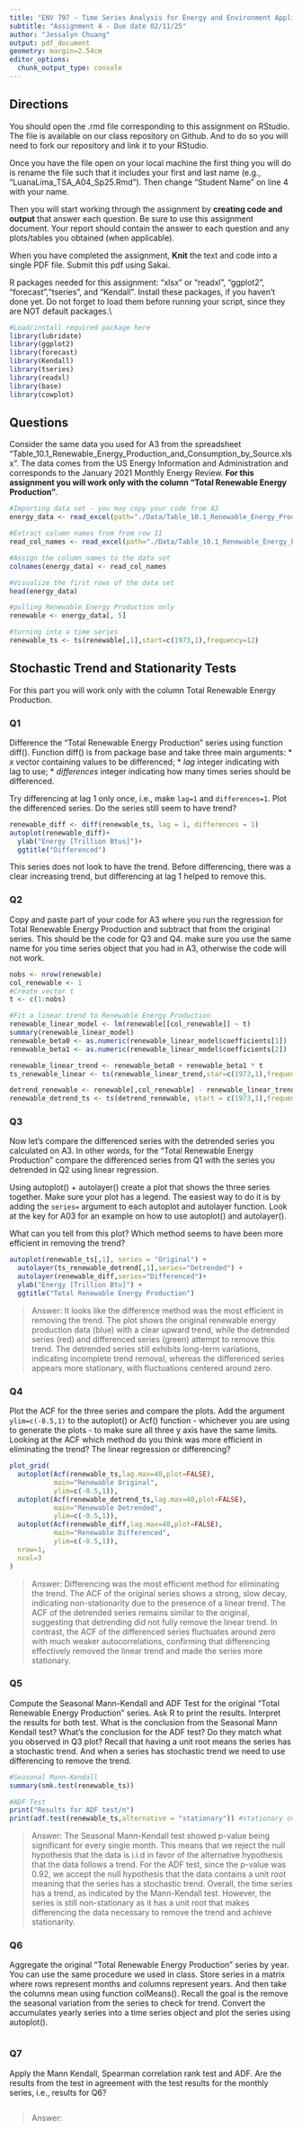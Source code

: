 ```yaml
---
title: "ENV 797 - Time Series Analysis for Energy and Environment Applications | Spring 2025"
subtitle: "Assignment 4 - Due date 02/11/25"
author: "Jessalyn Chuang"
output: pdf_document
geometry: margin=2.54cm
editor_options: 
  chunk_output_type: console
---
```

  
## Directions
  
You should open the .rmd file corresponding to this assignment on RStudio. The file is available on our class repository on Github. And to do so you will need to fork our repository and link it to your RStudio.  

Once you have the file open on your local machine the first thing you will do is rename the file such that it includes your first and last name (e.g., "LuanaLima_TSA_A04_Sp25.Rmd"). Then change "Student Name" on line 4 with your name. 

Then you will start working through the assignment by  **creating code and output** that answer each question. Be sure to use this assignment document. Your report should contain the answer to each question and any plots/tables you obtained (when applicable).

When you have completed the assignment, **Knit** the text and code into a single PDF file. Submit this pdf using Sakai. 

R packages needed for this assignment: "xlsx" or "readxl", "ggplot2", "forecast","tseries", and "Kendall". Install these packages, if you haven't done yet. Do not forget to load them before running your script, since they are NOT default packages.\\

```r
#Load/install required package here
library(lubridate)
library(ggplot2)
library(forecast)
library(Kendall)
library(tseries)
library(readxl)
library(base)
library(cowplot)
```

## Questions 

Consider the same data you used for A3 from the spreadsheet "Table_10.1_Renewable_Energy_Production_and_Consumption_by_Source.xlsx". The data comes from the US Energy Information and Administration and corresponds to the January 2021 Monthly Energy Review. **For this assignment you will work only with the column "Total Renewable Energy Production"**. 

```r
#Importing data set - you may copy your code from A3
energy_data <- read_excel(path="./Data/Table_10.1_Renewable_Energy_Production_and_Consumption_by_Source.xlsx",skip = 12, sheet="Monthly Data",col_names=FALSE) 

#Extract column names from from row 11
read_col_names <- read_excel(path="./Data/Table_10.1_Renewable_Energy_Production_and_Consumption_by_Source.xlsx",skip = 10,n_max = 1, sheet="Monthly Data",col_names=FALSE) 

#Assign the column names to the data set
colnames(energy_data) <- read_col_names

#Visualize the first rows of the data set
head(energy_data)

#pulling Renewable Energy Production only
renewable <- energy_data[, 5]

#turning into a time series
renewable_ts <- ts(renewable[,1],start=c(1973,1),frequency=12)
```


## Stochastic Trend and Stationarity Tests

For this part you will work only with the column Total Renewable Energy Production. 

### Q1

Difference the "Total Renewable Energy Production" series using function diff(). Function diff() is from package base and take three main arguments:
* *x* vector containing values to be differenced;
* *lag* integer indicating with lag to use;
* *differences* integer indicating how many times series should be differenced.

Try differencing at lag 1 only once, i.e., make `lag=1` and `differences=1`. Plot the differenced series. Do the series still seem to have trend?

```r
renewable_diff <- diff(renewable_ts, lag = 1, differences = 1)
autoplot(renewable_diff)+
  ylab("Energy [Trillion Btus]")+
  ggtitle("Differenced")
```

This series does not look to have the trend. Before differencing, there was a clear increasing trend, but differencing at lag 1 helped to remove this.

### Q2
Copy and paste part of your code for A3 where you run the regression for Total Renewable Energy Production and subtract that from the original series. This should be the code for Q3 and Q4. make sure you use the same name for you time series object that you had in A3, otherwise the code will not work.

```r
nobs <- nrow(renewable)
col_renewable <- 1
#Create vector t
t <- c(1:nobs)

#Fit a linear trend to Renewable Energy Production
renewable_linear_model <- lm(renewable[[col_renewable]] ~ t)
summary(renewable_linear_model)
renewable_beta0 <- as.numeric(renewable_linear_model$coefficients[1])
renewable_beta1 <- as.numeric(renewable_linear_model$coefficients[2])

renewable_linear_trend <- renewable_beta0 + renewable_beta1 * t
ts_renewable_linear <- ts(renewable_linear_trend,star=c(1973,1),frequency=12)

detrend_renewable <- renewable[,col_renewable] - renewable_linear_trend
renewable_detrend_ts <- ts(detrend_renewable, start = c(1973,1),frequency = 12)
```

### Q3
Now let's compare the differenced series with the detrended series you calculated on A3. In other words, for the "Total Renewable Energy Production" compare the differenced series from Q1 with the series you detrended in Q2 using linear regression. 

Using autoplot() + autolayer() create a plot that shows the three series together. Make sure your plot has a legend. The easiest way to do it is by adding the `series=` argument to each autoplot and autolayer function. Look at the key for A03 for an example on how to use autoplot() and autolayer(). 

What can you tell from this plot? Which method seems to have been more efficient in removing the trend?

```r
autoplot(renewable_ts[,1], series = "Original") +
  autolayer(ts_renewable_detrend[,1],series="Detrended") +
  autolayer(renewable_diff,series="Differenced")+
  ylab("Energy [Trillion Btu]") +
  ggtitle("Total Renewable Energy Production")
```

> Answer: It looks like the difference method was the most efficient in removing the trend. The plot shows the original renewable energy production data (blue) with a clear upward trend, while the detrended series (red) and differenced series (green) attempt to remove this trend. The detrended series still exhibits long-term variations, indicating incomplete trend removal, whereas the differenced series appears more stationary, with fluctuations centered around zero.

### Q4
Plot the ACF for the three series and compare the plots. Add the argument `ylim=c(-0.5,1)` to the autoplot() or Acf() function - whichever you are using to generate the plots - to make sure all three y axis have the same limits. Looking at the ACF which method do you think was more efficient in eliminating the trend? The linear regression or differencing?

```r
plot_grid(
  autoplot(Acf(renewable_ts,lag.max=40,plot=FALSE), 
           main="Renewable Original", 
           ylim=c(-0.5,1)), 
  autoplot(Acf(renewable_detrend_ts,lag.max=40,plot=FALSE),
           main="Renewable Detrended",
           ylim=c(-0.5,1)),
  autoplot(Acf(renewable_diff,lag.max=40,plot=FALSE),
           main="Renewable Differenced",
           ylim=c(-0.5,1)),
  nrow=1,
  ncol=3
)
```

> Answer: Differencing was the most efficient method for eliminating the trend. The ACF of the original series shows a strong, slow decay, indicating non-stationarity due to the presence of a linear trend. The ACF of the detrended series remains similar to the original, suggesting that detrending did not fully remove the linear trend. In contrast, the ACF of the differenced series fluctuates around zero with much weaker autocorrelations, confirming that differencing effectively removed the linear trend and made the series more stationary.

### Q5
Compute the Seasonal Mann-Kendall and ADF Test for the original "Total Renewable Energy Production" series. Ask R to print the results. Interpret the results for both test. What is the conclusion from the Seasonal Mann Kendall test? What's the conclusion for the ADF test? Do they match what you observed in Q3 plot? Recall that having a unit root means the series has a stochastic trend. And when a series has stochastic trend we need to use differencing to remove the trend.

```r
#Seasonal Mann-Kendall
summary(smk.test(renewable_ts))

#ADF Test
print("Results for ADF test/n")
print(adf.test(renewable_ts,alternative = "stationary")) #stationary over stochastic trend
```

> Answer: The Seasonal Mann-Kendall test showed p-value being significant for every single month. This means that we reject the null hypothesis that the data is i.i.d in favor of the alternative hypothesis that the data follows a trend. For the ADF test, since the p-value was 0.92, we accept the null hypothesis that the data contains a unit root meaning that the series has a stochastic trend. Overall, the time series has a trend, as indicated by the Mann-Kendall test. However, the series is still non-stationary as it has a unit root that makes differencing the data necessary to remove the trend and achieve stationarity.

### Q6
Aggregate the original "Total Renewable Energy Production" series by year. You can use the same procedure we used in class. Store series in a matrix where rows represent months and columns represent years. And then take the columns mean using function colMeans(). Recall the goal is the remove the seasonal variation from the series to check for trend. Convert the accumulates yearly series into a time series object and plot the series using autoplot().

```r

```

### Q7
Apply the Mann Kendall, Spearman correlation rank test and ADF. Are the results from the test in agreement with the test results for the monthly series, i.e., results for Q6?

```r

```

> Answer: 